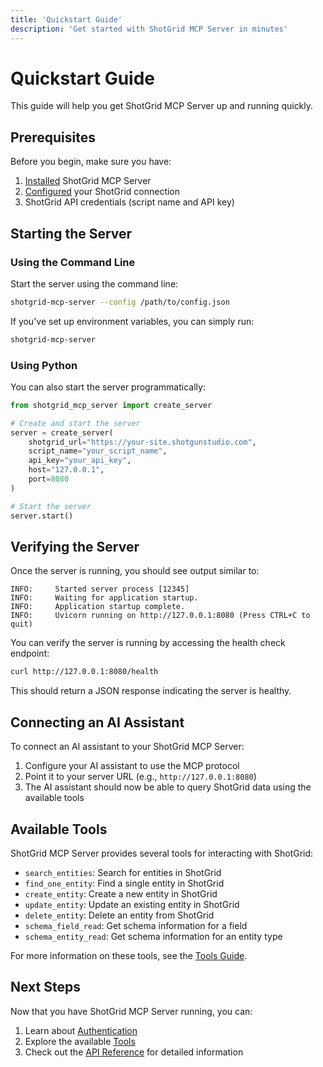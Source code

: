 ```yaml
---
title: 'Quickstart Guide'
description: 'Get started with ShotGrid MCP Server in minutes'
---
```


# Quickstart Guide

This guide will help you get ShotGrid MCP Server up and running quickly.

## Prerequisites

Before you begin, make sure you have:

1. [Installed](/installation) ShotGrid MCP Server
2. [Configured](/configuration) your ShotGrid connection
3. ShotGrid API credentials (script name and API key)

## Starting the Server

### Using the Command Line

Start the server using the command line:

```bash
shotgrid-mcp-server --config /path/to/config.json
```

If you've set up environment variables, you can simply run:

```bash
shotgrid-mcp-server
```

### Using Python

You can also start the server programmatically:

```python
from shotgrid_mcp_server import create_server

# Create and start the server
server = create_server(
    shotgrid_url="https://your-site.shotgunstudio.com",
    script_name="your_script_name",
    api_key="your_api_key",
    host="127.0.0.1",
    port=8080
)

# Start the server
server.start()
```

## Verifying the Server

Once the server is running, you should see output similar to:

```
INFO:     Started server process [12345]
INFO:     Waiting for application startup.
INFO:     Application startup complete.
INFO:     Uvicorn running on http://127.0.0.1:8080 (Press CTRL+C to quit)
```

You can verify the server is running by accessing the health check endpoint:

```bash
curl http://127.0.0.1:8080/health
```

This should return a JSON response indicating the server is healthy.

## Connecting an AI Assistant

To connect an AI assistant to your ShotGrid MCP Server:

1. Configure your AI assistant to use the MCP protocol
2. Point it to your server URL (e.g., `http://127.0.0.1:8080`)
3. The AI assistant should now be able to query ShotGrid data using the available tools

## Available Tools

ShotGrid MCP Server provides several tools for interacting with ShotGrid:

- `search_entities`: Search for entities in ShotGrid
- `find_one_entity`: Find a single entity in ShotGrid
- `create_entity`: Create a new entity in ShotGrid
- `update_entity`: Update an existing entity in ShotGrid
- `delete_entity`: Delete an entity from ShotGrid
- `schema_field_read`: Get schema information for a field
- `schema_entity_read`: Get schema information for an entity type

For more information on these tools, see the [Tools Guide](/guides/tools).

## Next Steps

Now that you have ShotGrid MCP Server running, you can:

1. Learn about [Authentication](/guides/authentication)
2. Explore the available [Tools](/guides/tools)
3. Check out the [API Reference](/api/index) for detailed information
